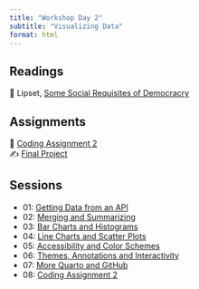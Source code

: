 ```yaml
---
title: "Workshop Day 2"
subtitle: "Visualizing Data"
format: html
---
```


## Readings

| 📖 Lipset, [Some Social Requisites of Democracry](https://www-jstor-org.proxygw.wrlc.org/stable/1951731?seq=8)

## Assignments

| 🧮 [Coding Assignment 2](/assignments/coding-assignment-2.html)
| ✍️ [Final Project](/project/project-assignment.html)

## Sessions

- 01: [Getting Data from an API](/slides/day-2.1.html)
- 02: [Merging and Summarizing](/slides/day-2.2.html)
- 03: [Bar Charts and Histograms](/slides/day-2.3.html)
- 04: [Line Charts and Scatter Plots](/slides/day-2.4.html)
- 05: [Accessibility and Color Schemes](/slides/day-2.5.html)
- 06: [Themes, Annotations and Interactivity](/slides/day-2.6.html)
- 07: [More Quarto and GitHub](/slides/day-2.7.html)
- 08: [Coding Assignment 2](/assignments/coding-assignment-2.html)


